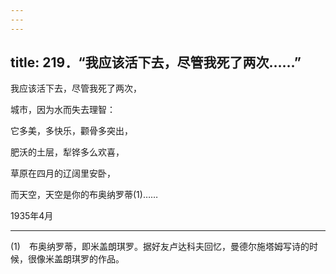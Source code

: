 ```yaml
---
---
---
```

title: 219．“我应该活下去，尽管我死了两次……”
---




我应该活下去，尽管我死了两次，

城市，因为水而失去理智：

它多美，多快乐，颧骨多突出，

肥沃的土层，犁铧多么欢喜，

草原在四月的辽阔里安卧，

而天空，天空是你的布奥纳罗蒂(1)……

1935年4月



* * *



(1)　布奥纳罗蒂，即米盖朗琪罗。据好友卢达科夫回忆，曼德尔施塔姆写诗的时候，很像米盖朗琪罗的作品。